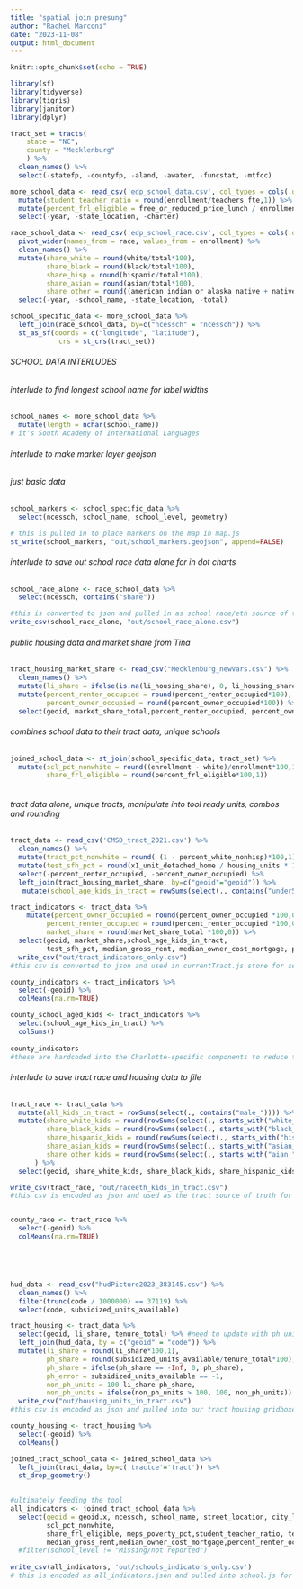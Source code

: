 ```yaml
---
title: "spatial join presung"
author: "Rachel Marconi"
date: "2023-11-08"
output: html_document
---
```


```r
knitr::opts_chunk$set(echo = TRUE)
```

```r
library(sf)
library(tidyverse)
library(tigris)
library(janitor)
library(dplyr)

```


```r
tract_set = tracts(
    state = "NC",
    county = "Mecklenburg"
    ) %>% 
  clean_names() %>% 
  select(-statefp, -countyfp, -aland, -awater, -funcstat, -mtfcc)

```


```r
more_school_data <- read_csv('edp_school_data.csv', col_types = cols(.default="?", "ncessch" = col_character())) %>% 
  mutate(student_teacher_ratio = round(enrollment/teachers_fte,1)) %>% 
  mutate(percent_frl_eligible = free_or_reduced_price_lunch / enrollment) %>% 
  select(-year, -state_location, -charter)

race_school_data <- read_csv('edp_school_race.csv', col_types = cols(.default="?", "ncessch" = col_character())) %>% 
  pivot_wider(names_from = race, values_from = enrollment) %>% 
  clean_names() %>% 
  mutate(share_white = round(white/total*100), 
         share_black = round(black/total*100),
         share_hisp = round(hispanic/total*100), 
         share_asian = round(asian/total*100), 
         share_other = round((american_indian_or_alaska_native + native_hawaiian_or_other_pacific_islander + two_or_more_races)/total*100)) %>% #unknown all zero
  select(-year, -school_name, -state_location, -total) 

school_specific_data <- more_school_data %>% 
  left_join(race_school_data, by=c("ncessch" = "ncessch")) %>% 
  st_as_sf(coords = c("longitude", "latitude"),
            crs = st_crs(tract_set))
```



###### SCHOOL DATA INTERLUDES

###### interlude to find longest school name for label widths
```r
school_names <- more_school_data %>% 
  mutate(length = nchar(school_name))
# it's South Academy of International Languages
```

###### interlude to make marker layer geojson
###### just basic data
```r
school_markers <- school_specific_data %>% 
  select(ncessch, school_name, school_level, geometry)

# this is pulled in to place markers on the map in map.js
st_write(school_markers, "out/school_markers.geojson", append=FALSE)
```

###### interlude to save out school race data alone for in dot charts
```r
school_race_alone <- race_school_data %>% 
  select(ncessch, contains("share"))

#this is converted to json and pulled in as school race/eth source of truth for dot charts in the multiple race/eth components
write_csv(school_race_alone, "out/school_race_alone.csv")
```


###### public housing data and market share from Tina
```r
tract_housing_market_share <- read_csv("Mecklenburg_newVars.csv") %>% 
  clean_names() %>% 
  mutate(li_share = ifelse(is.na(li_housing_share), 0, li_housing_share)) %>% 
  mutate(percent_renter_occupied = round(percent_renter_occupied*100),
         percent_owner_occupied = round(percent_owner_occupied*100)) %>% 
  select(geoid, market_share_total,percent_renter_occupied, percent_owner_occupied, li_share, tenure_total)

```


###### combines school data to their tract data, unique schools
```r
joined_school_data <- st_join(school_specific_data, tract_set) %>% 
  mutate(scl_pct_nonwhite = round((enrollment - white)/enrollment*100,1),
         share_frl_eligible = round(percent_frl_eligible*100,1))
  

```

###### tract data alone, unique tracts, manipulate into tool ready units, combos and rounding
```r
tract_data <- read_csv('CMSD_tract_2021.csv') %>% 
  clean_names() %>% 
  mutate(tract_pct_nonwhite = round( (1 - percent_white_nonhisp)*100,1)) %>% 
  mutate(test_sfh_pct = round(x1_unit_detached_home / housing_units * 100,0)) %>% 
  select(-percent_renter_occupied, -percent_owner_occupied) %>% 
  left_join(tract_housing_market_share, by=c("geoid"="geoid")) %>% 
   mutate(school_age_kids_in_tract = rowSums(select(., contains("under5") , contains("5to9") , contains("10to14") , contains("15to17"))))

tract_indicators <- tract_data %>% 
    mutate(percent_owner_occupied = round(percent_owner_occupied *100,0),
         percent_renter_occupied = round(percent_renter_occupied *100,0),
         market_share = round(market_share_total *100,0)) %>% 
  select(geoid, market_share,school_age_kids_in_tract,
         test_sfh_pct, median_gross_rent, median_owner_cost_mortgage, percent_owner_occupied, percent_renter_occupied) %>% 
  write_csv("out/tract_indicators_only.csv")
#this csv is converted to json and used in currentTract.js store for selected tract data in the tool

county_indicators <- tract_indicators %>% 
  select(-geoid) %>% 
  colMeans(na.rm=TRUE)

county_school_aged_kids <- tract_indicators %>% 
  select(school_age_kids_in_tract) %>% 
  colSums()
  
county_indicators
#these are hardcoded into the Charlotte-specific components to reduce the number of files we're loading into the tool
```


###### interlude to save tract race and housing data to file
```r
tract_race <- tract_data %>% 
  mutate(all_kids_in_tract = rowSums(select(., contains("male_")))) %>% 
  mutate(share_white_kids = round(rowSums(select(., starts_with("white_")))*100/all_kids_in_tract),
         share_black_kids = round(rowSums(select(., starts_with("black_")))*100/all_kids_in_tract),
         share_hispanic_kids = round(rowSums(select(., starts_with("hisp_")))*100/all_kids_in_tract),
         share_asian_kids = round(rowSums(select(., starts_with("asian_")))*100/all_kids_in_tract),
         share_other_kids = round(rowSums(select(., starts_with("aian_"), starts_with("nhpi_"), starts_with("native_"), starts_with("other_")))*100/all_kids_in_tract)
      ) %>% 
  select(geoid, share_white_kids, share_black_kids, share_hispanic_kids, share_asian_kids, share_other_kids)

write_csv(tract_race, "out/raceeth_kids_in_tract.csv")
#this csv is encoded as json and used as the tract source of truth for dot charts in the multiple race/eth components


county_race <- tract_race %>% 
  select(-geoid) %>% 
  colMeans(na.rm=TRUE)





hud_data <- read_csv("hudPicture2023_383145.csv") %>% 
  clean_names() %>% 
  filter(trunc(code / 1000000) == 37119) %>% 
  select(code, subsidized_units_available)

tract_housing <- tract_data %>% 
  select(geoid, li_share, tenure_total) %>% #need to update with ph units
  left_join(hud_data, by = c("geoid" = "code")) %>% 
  mutate(li_share = round(li_share*100,1),
         ph_share = round(subsidized_units_available/tenure_total*100),
         ph_share = ifelse(ph_share == -Inf, 0, ph_share),
         ph_error = subsidized_units_available == -1,
         non_ph_units = 100-li_share-ph_share,
         non_ph_units = ifelse(non_ph_units > 100, 100, non_ph_units)) %>% 
  write_csv("out/housing_units_in_tract.csv")
#this csv is encoded as json and pulled into our tract housing gridboxes and data

county_housing <- tract_housing %>% 
  select(-geoid) %>% 
  colMeans() 

```



```r
joined_tract_school_data <- joined_school_data %>% 
  left_join(tract_data, by=c('tractce'='tract')) %>%
  st_drop_geometry()
 

#ultimately feeding the tool
all_indicators <- joined_tract_school_data %>% 
  select(geoid = geoid.x, ncessch, school_name, street_location, city_location,enrollment, school_level, school_type, school_age_kids_in_tract,tract_pct_nonwhite,market_share_total,
         scl_pct_nonwhite,
         share_frl_eligible, meps_poverty_pct,student_teacher_ratio, test_sfh_pct,
         median_gross_rent,median_owner_cost_mortgage,percent_renter_occupied,percent_owner_occupied) #%>% 
  #filter(school_level != "Missing/not reported")
  
write_csv(all_indicators, 'out/schools_indicators_only.csv')
# this is encoded as all_indicators.json and pulled into school.js for school data and to run the scatterplot
```


